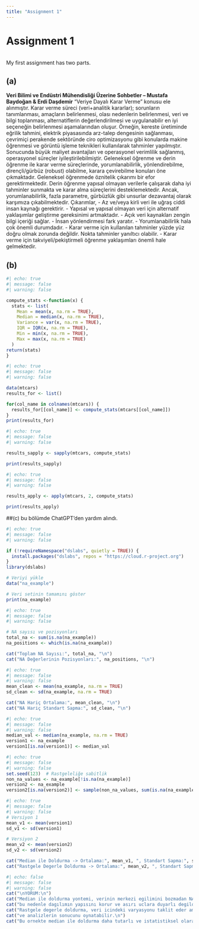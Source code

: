 ```yaml
---
title: "Assignment 1"
---
```


# Assignment 1

```r

```

My first assignment has two parts.

## (a)

**Veri Bilimi ve Endüstri Mühendisliği Üzerine Sohbetler – Mustafa Baydoğan & Erdi Daşdemir** “Veriye Dayalı Karar Verme” konusu ele alınmıştır. Karar verme süreci (veri+analitik kararlar); sorunların tanımlanması, amaçların belirlenmesi, olası nedenlerin belirlenmesi, veri ve bilgi toplanması, alternatiflerin değerlendirilmesi ve uygulanabilir en iyi seçeneğin belirlenmesi aşamalarından oluşur. Örneğin, kereste üretiminde eğrilik tahmini, elektrik piyasasında arz-talep dengesinin sağlanması, çevrimiçi perakende sektöründe ciro optimizasyonu gibi konularda makine öğrenmesi ve görüntü işleme teknikleri kullanılarak tahminler yapılmıştır. Sonucunda büyük maliyet avantajları ve operasyonel verimlilik sağlanmış, operasyonel süreçler iyileştirilebilmiştir. Geleneksel öğrenme ve derin öğrenme ile karar verme süreçlerinde, yorumlanabilirlik, yönlendirebilme, dirençli/gürbüz (robust) olabilme, karara çevirebilme konuları öne çıkmaktadır. Geleneksel öğrenmede öznitelik çıkarımı bir efor gerektirmektedir. Derin öğrenme yapısal olmayan verilerle çalışarak daha iyi tahminler sunmakta ve karar alma süreçlerini desteklemektedir. Ancak, yorumlanabilirlik, fazla parametre, gürbüzlük gibi unsurlar dezavantaj olarak karşımıza çıkabilmektedir. Çıkarımlar, - Az ve/veya kirli veri ile uğraş ciddi insan kaynağı gerektirir. - Yapısal ve yapısal olmayan veri için alternatif yaklaşımlar geliştirme gereksinimi artmaktadır. - Açık veri kaynakları zengin bilgi içeriği sağlar. - İnsan yönlendirmesi fark yaratır. - Yorumlanabilirlik hala çok önemli durumdadır. - Karar verme için kullanılan tahminler yüzde yüz doğru olmak zorunda değildir. Nokta tahminler yanıltıcı olabilir. - Karar verme için takviyeli/pekiştirmeli öğrenme yaklaşımları önemli hale gelmektedir.

## (b)

```r
#| echo: true
#| message: false
#| warning: false

compute_stats <-function(x) {
  stats <- list(
    Mean = mean(x, na.rm = TRUE),
    Median = median(x, na.rm = TRUE),
    Variance = var(x, na.rm = TRUE),
    IQR = IQR(x, na.rm = TRUE), 
    Min = min(x, na.rm = TRUE),
    Max = max(x, na.rm = TRUE)
  )
return(stats)
}

```

```r
#| echo: true
#| message: false
#| warning: false

data(mtcars)
results_for <- list()

for(col_name in colnames(mtcars)) {
  results_for[[col_name]] <- compute_stats(mtcars[[col_name]])
}
print(results_for)
```

```r
#| echo: true
#| message: false
#| warning: false

results_sapply <- sapply(mtcars, compute_stats)

print(results_sapply)
```

```r
#| echo: true
#| message: false
#| warning: false

results_apply <- apply(mtcars, 2, compute_stats)

print(results_apply)

```

##(c) bu bölümde ChatGPT'den yardım alındı.

```r
#| echo: true
#| message: false
#| warning: false

if (!requireNamespace("dslabs", quietly = TRUE)) {
  install.packages("dslabs", repos = "https://cloud.r-project.org")
}
library(dslabs)

# Veriyi yükle
data("na_example")

# Veri setinin tamamını göster
print(na_example)
```

```r
#| echo: true
#| message: false
#| warning: false

# NA sayısı ve pozisyonları
total_na <- sum(is.na(na_example))
na_positions <- which(is.na(na_example))

cat("Toplam NA Sayısı:", total_na, "\n")
cat("NA Değerlerinin Pozisyonları:", na_positions, "\n")
```

```r
#| echo: true
#| message: false
#| warning: false
mean_clean <- mean(na_example, na.rm = TRUE)
sd_clean <- sd(na_example, na.rm = TRUE)

cat("NA Hariç Ortalama:", mean_clean, "\n")
cat("NA Hariç Standart Sapma:", sd_clean, "\n")
```

```r
#| echo: true
#| message: false
#| warning: false
median_val <- median(na_example, na.rm = TRUE)
version1 <- na_example
version1[is.na(version1)] <- median_val

```

```r
#| echo: true
#| message: false
#| warning: false
set.seed(123)  # Rastgeleliğe sabitlik
non_na_values <- na_example[!is.na(na_example)]
version2 <- na_example
version2[is.na(version2)] <- sample(non_na_values, sum(is.na(na_example)), replace = TRUE)
```

```r
#| echo: true
#| message: false
#| warning: false
# Versiyon 1
mean_v1 <- mean(version1)
sd_v1 <- sd(version1)

# Versiyon 2
mean_v2 <- mean(version2)
sd_v2 <- sd(version2)

cat("Median ile Doldurma -> Ortalama:", mean_v1, ", Standart Sapma:", sd_v1, "\n")
cat("Rastgele Degerle Doldurma -> Ortalama:", mean_v2, ", Standart Sapma:", sd_v2, "\n")
```

```r
#| echo: false
#| message: false
#| warning: false
cat("\nYORUM:\n")
cat("Median ile doldurma yontemi, verinin merkezi egilimini bozmadan NA degerleri tamamlar,\n")
cat("bu nedenle dagılımın yapısını korur ve asırı uclara duyarlı degildir.\n")
cat("Rastgele degerle doldurma, veri icindeki varyasyonu taklit eder ama tekrarlanabilirligi dusuktur\n")
cat("ve analizlerin sonucunu oynatabilir.\n")
cat("Bu ornekte median ile doldurma daha tutarlı ve istatistiksel olarak guvenilirdir.\n")
```
